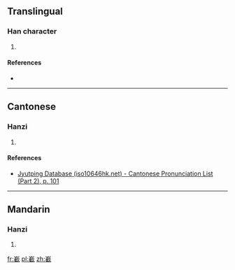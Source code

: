 ==Translingual==

===Han character===
{{Han char|rn=46|rad=山|as=16|sn=19|four=|canj=山十戈土 (UJIG)|ids=⿱[[山]][[截]]}}

# {{defn|Han|sort=山16}}

====References====
* {{Han ref|kx=0321.210|dkj=08556|dj=0621.250|hdz=10802.040|uh=5DBB|ud=23995}}

----

==Cantonese==

===Hanzi===
{{yue-hanzi|jyut=[[zit3]]|y=jit3}}

# {{defn|lang=yue|sort=山16}}

====References====
* [http://www.iso10646hk.net/jp/document/download.jsp Jyutping Database (iso10646hk.net) - Cantonese Pronunciation List (Part 2), p. 101]

----

==Mandarin==

===Hanzi===
{{cmn-hanzi|pin=[[zá]] ([[za2]])|wg=tsa<sup>2</sup>}}

# {{defn|lang=cmn|sort=山16}}

[[fr:嶻]]
[[pl:嶻]]
[[zh:嶻]]